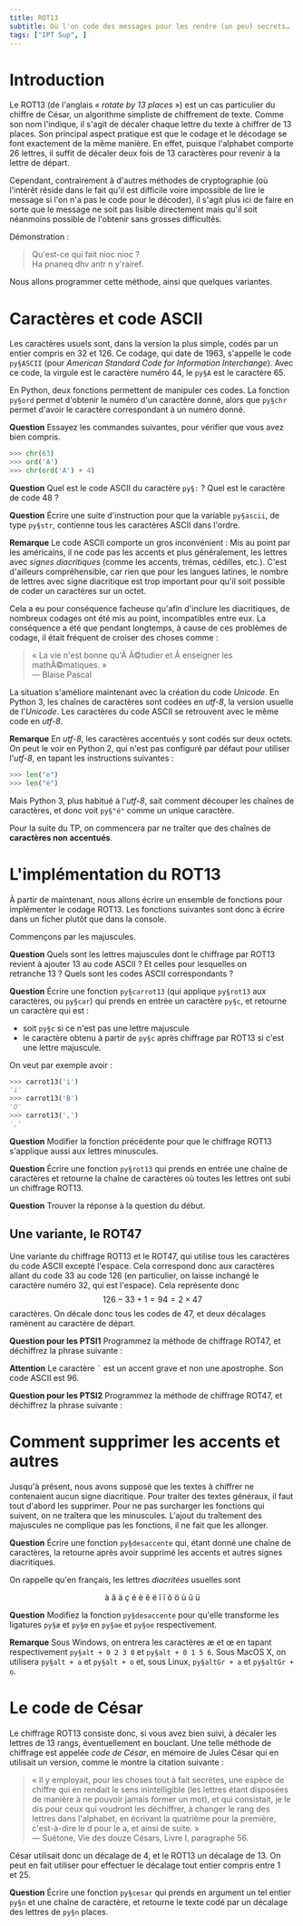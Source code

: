 ```yaml
---
title: ROT13
subtitle: Où l'on code des messages pour les rendre (un peu) secrets…
tags: ["IPT Sup", ]
---
```



# Introduction

Le ROT13 (de l'anglais «&nbsp;_rotate by 13 places_&nbsp;») est un cas particulier du chiffre de César, un algorithme simpliste de chiffrement de texte. Comme son nom l'indique, il s'agit de décaler chaque lettre du texte à chiffrer de 13 places. Son principal aspect pratique est que le codage et le décodage se font exactement de la même manière. En effet, puisque l'alphabet comporte 26 lettres, il suffit de décaler deux fois de 13 caractères pour revenir à la lettre de départ.

Cependant, contrairement à d'autres méthodes de cryptographie (où l'intérêt réside dans le fait qu'il est difficile voire impossible de lire le message si l'on n'a pas le code pour le décoder), il s'agit plus ici de faire en sorte que le message ne soit pas lisible directement mais qu'il soit néanmoins possible de l'obtenir sans grosses difficultés.

Démonstration&nbsp;:
> Qu'est-ce qui fait nioc nioc ?  
> Ha pnaneq dhv antr n y'rairef.

Nous allons programmer cette méthode, ainsi que quelques variantes.

# Caractères et code ASCII

Les caractères usuels sont, dans la version la plus simple, codés par un entier compris en 32 et 126. Ce codage, qui date de 1963, s'appelle le code `py§ASCII` (pour _American Standard Code for Information Interchange_). Avec ce code, la virgule est le caractère numéro 44, le `py§A` est le caractère&nbsp;65.

En Python, deux fonctions permettent de manipuler ces codes. La fonction `py§ord` permet d'obtenir le numéro d'un caractère donné, alors que `py§chr` permet d'avoir le caractère correspondant à un numéro
donné.

**Question** Essayez les commandes suivantes, pour vérifier que
vous avez bien compris.

```python
>>> chr(63)
>>> ord('A')
>>> chr(ord('A') + 4)
```

**Question** Quel est le code ASCII du caractère `py§:`&nbsp;? Quel est le caractère de code&nbsp;48&nbsp;?

**Question** Écrire une suite d'instruction pour que la variable `py§ascii`, de type `py§str`, contienne tous les caractères ASCII dans l'ordre.

**Remarque** Le code ASCII comporte un gros inconvénient&nbsp;: Mis au point par les américains, il ne code pas les accents et plus généralement, les lettres avec _signes diacritiques_ (comme les accents, trémas, cédilles, etc.). C'est d'ailleurs compréhensible, car rien que pour les langues latines, le nombre de lettres avec signe diacritique est trop important pour qu'il soit possible de coder un caractères sur un octet. 

Cela a eu pour conséquence facheuse qu'afin d'inclure les diacritiques, de nombreux codages ont été mis au point, incompatibles entre eux. La conséquence a été que pendant longtemps, à cause de ces problèmes de codage, il était fréquent de croiser des choses comme&nbsp;:

> «&nbsp;La vie n'est bonne qu'Ã&nbsp;Ã©tudier et Ã&nbsp;enseigner les
mathÃ©matiques.&nbsp;»  
> — Blaise Pascal

La situation s'améliore maintenant avec la création du code
_Unicode_. En Python&nbsp;3, les chaînes de caractères sont codées en _utf-8_, la version usuelle de l'_Unicode_. Les caractères du code ASCII se retrouvent avec le même code en _utf-8_.

**Remarque** En _utf-8_, les caractères accentués y sont codés sur deux octets. On peut le voir en Python&nbsp;2, qui n'est pas configuré par défaut pour utiliser l'_utf-8_, en tapant les instructions suivantes&nbsp;:

```python
>>> len("e")
>>> len("é")
```

Mais Python&nbsp;3, plus habitué à l'_utf-8_, sait comment découper les chaînes de caractères, et donc voit `py§"é"` comme un unique caractère.

Pour la suite du TP, on commencera par ne traîter que des chaînes de **caractères non accentués**.

# L'implémentation du ROT13

À partir de maintenant, nous allons écrire un ensemble de fonctions pour implémenter le codage ROT13. Les fonctions suivantes sont donc à écrire dans un ficher plutôt que dans la console.

Commençons par les majuscules.

**Question** Quels sont les lettres majuscules dont le chiffrage
par ROT13 revient à ajouter 13 au code ASCII&nbsp;? Et celles pour lesquelles on retranche&nbsp;13&nbsp;? Quels sont les codes ASCII correspondants&nbsp;?

**Question** Écrire une fonction `py§carrot13` (qui applique `py§rot13` aux caractères, ou `py§car`) qui prends en entrée un caractère `py§c`, et retourne un caractère qui est&nbsp;:

* soit `py§c` si ce n'est pas une lettre majuscule
* le caractère obtenu à partir de `py§c` après chiffrage par ROT13 si c'est une lettre majuscule.

On veut par exemple avoir&nbsp;:
```python
>>> carrot13('i')
'i'
>>> carrot13('B')
'O'
>>> carrot13(',')
','
```

**Question** Modifier la fonction précédente pour que le chiffrage ROT13 s'applique aussi aux lettres minuscules.

**Question** Écrire une fonction `py§rot13` qui prends en entrée une chaîne de caractères et retourne la chaîne de caractères où toutes les lettres ont subi un chiffrage ROT13.

**Question** Trouver la réponse à la question du début.

## Une variante, le ROT47

Une variante du chiffrage ROT13 et le ROT47, qui utilise tous les caractères du code ASCII excepté l'espace. Cela correspond donc aux caractères allant du code 33 au code 126 (en particulier, on laisse inchangé le caractère numéro 32, qui est l'espace). Cela représente donc $$126 - 33 + 1 = 94 = 2 \times 47$$ caractères. On décale donc tous les codes de 47, et deux décalages ramènent au caractère de départ.

**Question pour les PTSI1** Programmez la méthode de chiffrage ROT47, et déchiffrez la phrase suivante&nbsp;:

<!-- 

<div class="text-center"><code>{6D !%$x` D@?E =6D >{}6:==6FCD]</code></div>
 -->

**Attention** Le caractère <code>&#96;</code> est un accent grave et non une apostrophe. Son code ASCII est&nbsp;96.

**Question pour les PTSI2** Programmez la méthode de chiffrage ROT47, et déchiffrez la phrase suivante&nbsp;:

<!--
<div class="text-center"><code>{6D !%$xa D@?E =6D >{}6:==6FCD]</code></div>
-->

# Comment supprimer les accents et autres

Jusqu'à présent, nous avons supposé que les textes à chiffrer ne contenaient aucun signe diacritique. Pour traiter des textes généraux, il faut tout d'abord les supprimer. Pour ne pas surcharger les fonctions qui suivent, on ne traîtera que les minuscules. L'ajout du traîtement des majuscules ne complique pas les fonctions, il ne fait que les allonger.

**Question** Écrire une fonction `py§desaccente` qui, étant donné une chaîne de caractères, la retourne après avoir supprimé les accents et autres signes diacritiques.

On rappelle qu'en français, les lettres _diacritées_ usuelles sont

<Center>
à â ä ç é è ê ë î ï ô ö ù û ü
</Center>

**Question** Modifiez la fonction `py§desaccente` pour qu'elle transforme les ligatures `py§æ` et `py§œ` en `py§ae` et `py§oe` respectivement.

**Remarque** Sous Windows, on entrera les caractères æ et œ en tapant respectivement `py§alt + 0 2 3 0` et `py§alt + 0 1 5 6`. Sous MacOS&nbsp;X, on utilisera `py§alt + a` et `py§alt + o` et, sous Linux, `py§altGr + a` et `py§altGr + o`.

# Le code de César

Le chiffrage ROT13 consiste donc, si vous avez bien suivi, à décaler les
lettres de 13 rangs, éventuellement en bouclant. Une telle méthode de
chiffrage est appelée _code de César_, en mémoire de Jules César
qui en utilisait un version, comme le montre la citation suivante&nbsp;:

> «&nbsp;Il y employait, pour les choses tout à fait secrètes, une espèce de chiffre qui en rendait le sens inintelligible (les lettres étant disposées de manière à ne pouvoir jamais former un mot), et qui consistait, je le dis pour ceux qui voudront les déchiffrer, à changer le rang des lettres dans l'alphabet, en écrivant la quatrième pour la première, c'est-à-dire le&nbsp;d pour le&nbsp;a, et ainsi de suite.&nbsp;»  
> — Suétone, Vie des douze Césars, Livre&nbsp;I, paragraphe&nbsp;56.

César utilisait donc un décalage de&nbsp;4, et le ROT13 un décalage de&nbsp;13. On peut en fait utiliser pour effectuer le décalage tout entier compris entre&nbsp;1 et&nbsp;25.

**Question** Écrire une fonction `py§cesar` qui prends en argument un tel entier `py§n` et une chaîne de caractère, et retourne le texte codé par un décalage des lettres de `py§n` places.
